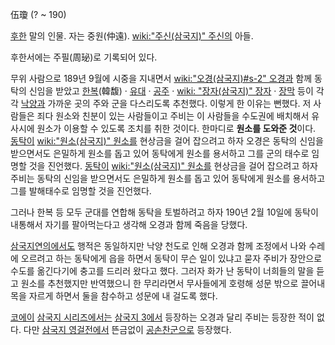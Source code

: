 伍瓊
(? ~ 190)

[[후한]] 말의 인물. 자는 중원(仲遠). [[wiki:"주신(삼국지)" 주신]]의 아들.

후한서에는 주필(周珌)로 기록되어 있다.

무위 사람으로 189년 9월에 시중을 지내면서 [[wiki:"오경(삼국지)#s-2" 오경]]과 함께 동탁의 신임을 받았고 [[한복]](韓馥) · [[유대]] · [[공주]] · [[wiki: "장자(삼국지)" 장자]] · [[장막]] 등이 각각 [[낙양]]과 가까운 곳의 주와 군을 다스리도록 추천했다. 이렇게 한 이유는 뻔했다. 저 사람들은 죄다 원소와 친분이 있는 사람들이고 주비는 이 사람들을 수도권에 배치해서 유사시에 원소가 이용할 수 있도록 조치를 취한 것이다. 한마디로 '''원소를 도와준 것'''이다. [[동탁]]이 [[wiki:"원소(삼국지)" 원소]]를 현상금을 걸어 잡으려고 하자 오경은 동탁의 신임을 받으면서도 은밀하게 원소를 돕고 있어 동탁에게 원소를 용서하고 그를 군의 태수로 임명할 것을 진언했다. [[동탁]]이 [[wiki:"원소(삼국지)" 원소]]를 현상금을 걸어 잡으려고 하자 주비는 동탁의 신임을 받으면서도 은밀하게 원소를 돕고 있어 동탁에게 원소를 용서하고 그를 발해태수로 임명할 것을 진언했다.

그러나 한복 등 모두 군대를 연합해 동탁을 토벌하려고 하자 190년 2월 10일에 동탁이 내통해서 자기를 팔아먹는다고 생각해 오경과 함께 죽음을 당했다.

[[삼국지연의]]에서도 행적은 동일하지만 낙양 천도로 인해 오경과 함께 조정에서 나와 수레에 오르려고 하는 동탁에게 읍을 하면서 동탁이 무슨 일이 있냐고 묻자 주비가 장안으로 수도를 옮긴다기에 충고를 드리러 왔다고 했다. 그러자 화가 난 동탁이 너희들의 말을 듣고 원소를 추천했지만 반역했으니 한 무리라면서 무사들에게 호령해 성문 밖으로 끌어내 목을 자르게 하면서 둘을 참수하고 성문에 내 걸도록 했다.

[[코에이]] [[삼국지 시리즈]]에서는 [[삼국지 3]]에서 등장하는 오경과 달리 주비는 등장한 적이 없다. 다만 [[삼국지 영걸전]]에서 뜬금없이 [[공손찬]]군으로 등장했다.
